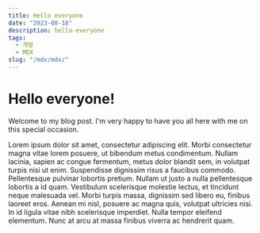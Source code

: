 ```yaml
---
title: Hello everyone
date: "2023-08-18"
description: hello-everyone
tags:
  - 개발
  - MDX
slug: "/mdx/mdx/"
---
```


# Hello everyone!

Welcome to my blog post. I'm very happy to have you all here with me on this special occasion.

Lorem ipsum dolor sit amet, consectetur adipiscing elit. Morbi consectetur magna vitae lorem posuere, ut bibendum metus condimentum. Nullam lacinia, sapien ac congue fermentum, metus dolor blandit sem, in volutpat turpis nisi ut enim. Suspendisse dignissim risus a faucibus commodo. Pellentesque pulvinar lobortis pretium. Nullam ut justo a nulla pellentesque lobortis a id quam. Vestibulum scelerisque molestie lectus, et tincidunt neque malesuada vel. Morbi turpis massa, dignissim sed libero eu, finibus laoreet eros. Aenean mi nisl, posuere ac magna quis, volutpat ultricies nisi. In id ligula vitae nibh scelerisque imperdiet. Nulla tempor eleifend elementum. Nunc at arcu at massa finibus viverra ac hendrerit quam.